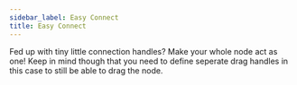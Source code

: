 ```yaml
---
sidebar_label: Easy Connect
title: Easy Connect
---
```



<ExampleLayout>
  Fed up with tiny little connection handles? Make your whole node act as one! Keep in mind though that you need to define seperate drag handles in this case to still be able to drag the node.
  <ExampleViewer
    codePath="example-flows/EasyConnect"
    additionalFiles={[
      'CustomNode.js',
      'FloatingEdge.js',
      'CustomConnectionLine.js',
      'utils.js',
      'style.css',
    ]}
  />
</ExampleLayout>
